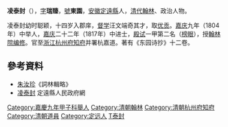 '''凌泰封'''（{{bd|1783年||1856年|catIdx=L凌}}），[[表字|字]]'''瑞臻'''，[[號|號]]'''東園'''，[[安徽|安徽]][[定遠縣|定遠縣]]人，[[清代|清代]][[翰林|翰林]]、政治人物。

凌泰封幼时聪颖，十四岁入郡庠，[[督学|督学]]汪文端奇其才，取[[优贡|优贡]]。[[嘉庆|嘉庆]]九年（1804年）中举人，[[嘉庆|嘉庆]]二十二年（1817年）中进士，[[殿试|殿试]]一甲第二名（[[榜眼|榜眼]]），授[[翰林院|翰林院]][[编修|编修]]。官至[[浙江|浙江]][[杭州府|杭州府]][[知府|知府]]并署杭嘉道。著有《东园诗抄》十二卷。

==參考資料==
*[[朱汝珍|朱汝珍]]《詞林輯略》
*[http://www.dingyuan.gov.cn/content/content_view.php?id=14125&ty=173 凌泰封]{{dead link|date=2017年11月 |bot=InternetArchiveBot |fix-attempted=yes }} 定遠縣人民政府網

{{清朝人物小作品}}
{{嘉庆二十二年丁丑科殿试金榜}}
{{DEFAULTSORT:Ling淩}}
[[Category:嘉慶九年甲子科舉人|Category:嘉慶九年甲子科舉人]]
[[Category:清朝翰林|Category:清朝翰林]]
[[Category:清朝杭州府知府|Category:清朝杭州府知府]]
[[Category:清朝道員|Category:清朝道員]]
[[Category:定远人|Category:定远人]]
[[Category:凌姓|T泰封]]